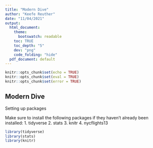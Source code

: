 ```yaml
---
title: "Modern Dive"
author: "Keefe Reuther"
date: "11/04/2021"
output:
  html_document:
    theme:
      bootswatch: readable
    toc: TRUE
    toc_depth: "5"
    dev: "png"
    code_folding: "hide"
  pdf_document: default
---
```


```r
knitr::opts_chunk$set(echo = TRUE)
knitr::opts_chunk$set(eval = TRUE)
knitr::opts_chunk$set(error = TRUE)
```

## Modern Dive

Setting up packages

Make sure to install the following packages if they haven't already been installed:
1. tidyverse
2. stats
3. knitr
4. nycflights13
```r
library(tidyverse)
library(stats)
library(knitr)
```


